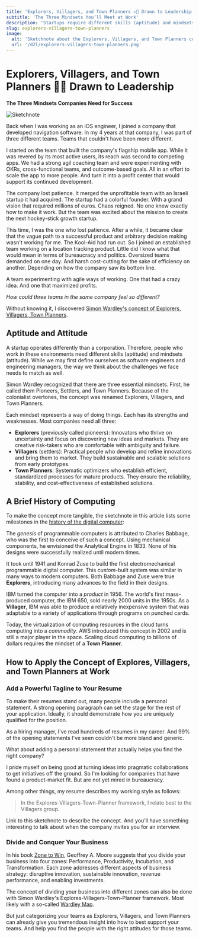 ```yaml
---
title: 'Explorers, Villagers, and Town Planners ✍🏻 Drawn to Leadership'
subtitle: 'The Three Mindsets You’ll Meet at Work'
description: 'Startups require different skills (aptitude) and mindsets (attitude) than corporations. Simon Wardley identified three essential mindsets necessary for success: Explorers, Villagers, and Town Planners (formerly called Pioneers, Settlers, and Town Planners). Explorers innovate and take risks, Villagers refine and scale innovations, and Town Planners optimize and standardize mature products. Companies benefit from having all three mindsets.'
slug: explorers-villagers-town-planners
image:
  alt: 'Sketchnote about the Explorers, Villagers, and Town Planners concept by Simon Wardley'
  url: '/d2l/explorers-villagers-town-planners.png'
---
```


# Explorers, Villagers, and Town Planners ✍🏻 Drawn to Leadership

**The Three Mindsets Companies Need for Success**

![Sketchnote](/d2l/explorers-villagers-town-planners.png 'Sketchnote about the Explorers, Villagers, and Town Planners concept by Simon Wardley')

<SubscribeBox />

Back when I was working as an iOS engineer, I joined a company that developed navigation software. In my 4 years at that company, I was part of three different teams. Teams that couldn't have been more different.

I started on the team that built the company's flagship mobile app. While it was revered by its most active users, its reach was second to competing apps. We had a strong agil coaching team and were experimenting with OKRs, cross-functional teams, and outcome-based goals. All in an effort to scale the app to more people. And turn it into a profit center that would support its continued development.

The company lost patience. It merged the unprofitable team with an Israeli startup it had acquired. The startup had a colorful founder. With a grand vision that required millions of euros. Chaos reigned. No one knew exactly how to make it work. But the team was excited about the mission to create the next hockey-stick growth startup.

This time, I was the one who lost patience. After a while, it became clear that the vague path to a successful product and arbitrary decision making wasn't working for me. The Kool-Aid had run out. So I joined an established team working on a location tracking product. Little did I know what that would mean in terms of bureaucracy and politics. Oversized teams demanded on one day. And harsh cost-cutting for the sake of efficiency on another. Depending on how the company saw its bottom line.

A team experimenting with agile ways of working. One that had a crazy idea. And one that maximized profits.

_How could three teams in the same company feel so different?_

Without knowing it, I discovered [Simon Wardley's concept of Explorers, Villagers, Town Planners](https://swardley.medium.com/how-to-organise-yourself-f36f084a611b).

## Aptitude and Attitude

A startup operates differently than a corporation. Therefore, people who work in these environments need different skills (aptitude) and mindsets (attitude). While we may first define ourselves as software engineers and engineering managers, the way we think about the challenges we face needs to match as well.

Simon Wardley recognized that there are three essential mindsets. First, he called them Pioneers, Settlers, and Town Planners. Because of the colonialist overtones, the concept was renamed Explorers, Villagers, and Town Planners.

Each mindset represents a way of doing things. Each has its strengths and weaknesses. Most companies need all three:

- **Explorers** (previously called pioneers): Innovators who thrive on uncertainty and focus on discovering new ideas and markets. They are creative risk-takers who are comfortable with ambiguity and failure.
- **Villagers** (settlers): Practical people who develop and refine innovations and bring them to market. They build sustainable and scalable solutions from early prototypes.
- **Town Planners**: Systematic optimizers who establish efficient, standardized processes for mature products. They ensure the reliability, stability, and cost-effectiveness of established solutions.

## A Brief History of Computing

To make the concept more tangible, the sketchnote in this article lists some milestones in the [history of the digital computer](https://en.wikipedia.org/wiki/History_of_computing_hardware#Advent_of_the_digital_computer):

The _genesis_ of programmable computers is attributed to Charles Babbage, who was the first to conceive of such a concept. Using mechanical components, he envisioned the Analytical Engine in 1833. None of his designs were successfully realized until modern times.

It took until 1941 and Konrad Zuse to build the first electromechanical programmable digital computer. This _custom_-built system was similar in many ways to modern computers. Both Babbage and Zuse were true **Explorers**, introducing many advances to the field in their designs.

IBM turned the computer into a _product_ in 1956. The world's first mass-produced computer, the IBM 650, sold nearly 2000 units in the 1950s. As a **Villager**, IBM was able to produce a relatively inexpensive system that was adaptable to a variety of applications through programs on punched cards.

Today, the virtualization of computing resources in the cloud turns computing into a _commodity_. AWS introduced this concept in 2002 and is still a major player in the space. Scaling cloud computing to billions of dollars requires the mindset of a **Town Planner**.

## How to Apply the Concept of Explores, Villagers, and Town Planners at Work

### Add a Powerful Tagline to Your Resume

To make their resumes stand out, many people include a personal statement. A strong opening paragraph can set the stage for the rest of your application. Ideally, it should demonstrate how you are uniquely qualified for the position.

As a hiring manager, I've read hundreds of resumes in my career. And 99% of the opening statements I've seen couldn't be more bland and generic.

What about adding a personal statement that actually helps you find the right company?

I pride myself on being good at turning ideas into pragmatic collaborations to get initiatives off the ground. So I'm looking for companies that have found a product-market fit. But are not yet mired in bureaucracy.

Among other things, my resume describes my working style as follows:

> In the Explores-Villagers-Town-Planner framework, I relate best to the Villagers group.

Link to this sketchnote to describe the concept. And you'll have something interesting to talk about when the company invites you for an interview.

### Divide and Conquer Your Business

In his book [Zone to Win](https://www.goodreads.com/book/show/27418306-zone-to-win), Geoffrey A. Moore suggests that you divide your business into four zones: Performance, Productivity, Incubation, and Transformation. Each zone addresses different aspects of business strategy: disruptive innovation, sustainable innovation, revenue performance, and enabling investments.

The concept of dividing your business into different zones can also be done with Simon Wardley's Explores-Villagers-Town-Planner framework. Most likely with a so-called [Wardley Map](https://itrevolution.com/articles/how-to-wardley-map/).

But just categorizing your teams as Explorers, Villagers, and Town Planners can already give you tremendous insight into how to best support your teams. And help you find the people with the right attitudes for those teams.
